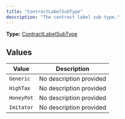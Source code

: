 ```yaml
---
title: "ContractLabelSubType"
description: "The contract label sub-type."
---
```


**Type:** [ContractLabelSubType](/api-reference/types/contractlabelsubtype)

## Values

| Value | Description |
|-------|-------------|
| `Generic` | No description provided |
| `HighTax` | No description provided |
| `HoneyPot` | No description provided |
| `Imitator` | No description provided |

